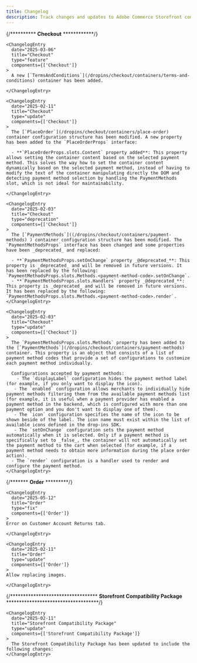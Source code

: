 ```yaml
---
title: Changelog
description: Track changes and updates to Adobe Commerce Storefront components
---
```



<div class="changelog-page">

  <ChangelogFilter />

  <div class="changelog-entries">

{/********** 
**Checkout** 
************/}

    <ChangelogEntry
      date="2025-03-06"
      title="Checkout"
      type="feature"
      components={['Checkout']}
    >
      A new [`TermsAndConditions`](/dropins/checkout/containers/terms-and-conditions) container has been added.

    </ChangelogEntry>

    <ChangelogEntry
      date="2025-02-11"
      title="Checkout"
      type="update"
      components={['Checkout']}
    >
      The [`PlaceOrder`](/dropins/checkout/containers/place-order) container configuration structure has been modified. A new property has been added to the `PlaceOrderProps` interface:

      - **`PlaceOrderProps.slots.Content` property added**: This property allows setting the container content based on the selected payment method. This solves the way how to set the container content dynamically based on the selected payment method, instead of having to modify the text of the container manipulating directly the DOM and detecting payment method selection by handling the PaymentMethods slot, which is not ideal for maintainability.

    </ChangelogEntry>

    <ChangelogEntry
      date="2025-02-03"
      title="Checkout"
      type="deprecation"
      components={['Checkout']}
    >
      The [`PaymentMethods`]((/dropins/checkout/containers/payment-methods) ) container configuration structure has been modified. The `PaymentMethodsProps` interface has been changed and some properties have been _deprecated_ and replaced:

      - **`PaymentMethodsProps.setOnChange` property _@deprecated_**: This property is _deprecated_ and will be removed in future versions. It has been replaced by the following: `PaymentMethodsProps.slots.Methods.<payment-method-code>.setOnChange`.
      - **`PaymentMethodsProps.slots.Handlers` property _@deprecated_**: This property is _deprecated_ and will be removed in future versions. It has been replaced by the following: `PaymentMethodsProps.slots.Methods.<payment-method-code>.render`.
    </ChangelogEntry>

    <ChangelogEntry
      date="2025-02-03"
      title="Checkout"
      type="update"
      components={['Checkout']}
    >
      The `PaymentMethodsProps.slots.Methods` property has been added to the [`PaymentMethods`](/dropins/checkout/containers/payment-methods) container. This property is an object that consists of a list of payment method codes that provide a set of configurations to customize each payment method individually.

      Configurations accepted by payment methods:
        - The `displayLabel` configuration hides the payment method label (for example, if you only want to display the icon).
       - The `enabled` configuration allows merchants to individually hide payment methods filtering them from the available payment methods list (for example, it is useful when a payment provider has enabled a payment method in the backend, which is configured with more than one payment option and you don't want to display one of them).
       - The `icon` configuration specifies the name of the icon to be shown beside of the label. The icon name must exist within the list of available icons defined in the drop-ins SDK.
       - The `setOnChange` configuration sets the payment method automatically when it is selected. Only if a payment method is specifically set to _false_, the container will not automatically set the payment method to the cart when selected (for example, if a payment method needs to obtain more information during the place order action).
      - The `render` configuration is a handler used to render and configure the payment method.
    </ChangelogEntry>

{/******* 
**Order**
*********/}

    <ChangelogEntry
      date="2025-05-12"
      title="Order"
      type="fix"
      components={['Order']}
    >
    Error on Customer Account Returns tab.

    </ChangelogEntry>

    <ChangelogEntry
      date="2025-02-11"
      title="Order"
      type="update"
      components={['Order']}
    >
    Allow replacing images.

    </ChangelogEntry>

{/********************************** 
**Storefront Compatibility Package** 
************************************/}

    <ChangelogEntry
      date="2025-02-11"
      title="Storefront Compatibility Package"
      type="update"
      components={['Storefront Compatibility Package']}
    >
      The Storefront Compatibility Package has been updated to include the following changes:
    </ChangelogEntry>

  </div>
</div> 